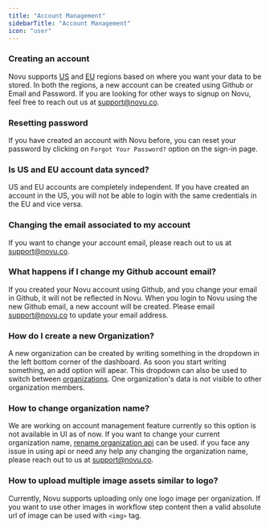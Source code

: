 ```yaml
---
title: "Account Management"
sidebarTitle: "Account Management"
icon: "user"
---
```



### Creating an account

Novu supports [US](https://web.novu.co/auth/signup?utm_campaign=docs-gs-help-account-mgmt) and [EU](https://eu.web.novu.co/auth/signup?utm_campaign=docs-gs-help-account-mgmt) regions based on where you want your data to be stored. In both the regions, a new account can be created using Github or Email and Password. If you are looking for other ways to signup on Novu, feel free to reach out us at support@novu.co.

### Resetting password

If you have created an account with Novu before, you can reset your password by clicking on `Forgot Your Password?` option on the sign-in page.

### Is US and EU account data synced?

US and EU accounts are completely independent. If you have created an account in the US, you will not be able to login with the same credentials in the EU and vice versa.

### Changing the email associated to my account

If you want to change your account email, please reach out to us at support@novu.co.

### What happens if I change my Github account email?

If you created your Novu account using Github, and you change your email in Github, it will not be reflected in Novu. When you login to Novu using the new Github email, a new account will be created. Please email support@novu.co to update your email address.

### How do I create a new Organization?

A new organization can be created by writing something in the dropdown in the left bottom corner of the dashboard. As soon you start writing something, an add option will apear. This dropdown can also be used to switch between [organizations](/getting-started/concepts#organization). One organization's data is not visible to other organization members.

### How to change organization name?

We are working on account management feature currently so this option is not available in UI as of now. If you want to change your current organization name, [rename organization api](/api-reference/organizations/rename-organization) can be used. if you face any issue in using api or need any help any changing the organization name, please reach out to us at support@novu.co.

### How to upload multiple image assets similar to logo?

Currently, Novu supports uploading only one logo image per organization. If you want to use other images in workflow step content then a valid absolute url of image can be used with `<img>` tag.

<ContactSupportSnippet />
